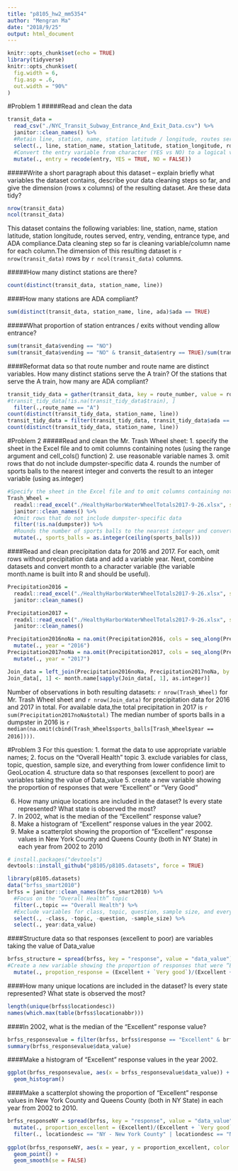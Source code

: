 ```yaml
---
title: "p8105_hw2_mm5354"
author: "Mengran Ma"
date: "2018/9/25"
output: html_document
---
```


```r
knitr::opts_chunk$set(echo = TRUE)
library(tidyverse)
knitr::opts_chunk$set(
  fig.width = 6,
  fig.asp = .6,
  out.width = "90%"
)
```

#Problem 1
#####Read and clean the data
```r
transit_data = 
  read_csv("./NYC_Transit_Subway_Entrance_And_Exit_Data.csv") %>% 
  janitor::clean_names() %>% 
  #Retain line, station, name, station latitude / longitude, routes served, entry, vending, entrance type, and ADA compliance. 
  select(., line, station_name, station_latitude, station_longitude, route1:route11, entry, vending, entrance_type, ada) %>% 
  #Convert the entry variable from character (YES vs NO) to a logical variable 
  mutate(., entry = recode(entry, YES = TRUE, NO = FALSE))
```

#####Write a short paragraph about this dataset – explain briefly what variables the dataset contains, describe your data cleaning steps so far, and give the dimension (rows x columns) of the resulting dataset. Are these data tidy?
```r
nrow(transit_data)
ncol(transit_data)
```
This dataset contains the following variables: line, station, name, station latitude, station longitude, routes served, entry, vending, entrance type, and ADA compliance.Data cleaning step so far is cleaning variable/column name for each column.The dimension of this resulting dataset is `r nrow(transit_data)` rows by `r ncol(transit_data)` columns.


#####How many distinct stations are there?
```r
count(distinct(transit_data, station_name, line))
```
####How many stations are ADA compliant?
```r
sum(distinct(transit_data, station_name, line, ada)$ada == TRUE)
```

#####What proportion of station entrances / exits without vending allow entrance?
```r
sum(transit_data$vending == "NO")
sum(transit_data$vending == "NO" & transit_data$entry == TRUE)/sum(transit_data$vending == "NO")
```
####Reformat data so that route number and route name are distinct variables. How many distinct stations serve the A train? Of the stations that serve the A train, how many are ADA compliant?
```r
transit_tidy_data = gather(transit_data, key = route_number, value = route_name, route1:route11) %>% 
#transit_tidy_data[!is.na(transit_tidy_data$train), ]
  filter(.,route_name == "A")
count(distinct(transit_tidy_data, station_name, line))
transit_tidy_data = filter(transit_tidy_data, transit_tidy_data$ada == TRUE)
count(distinct(transit_tidy_data, station_name, line))
```


#Problem 2
#####Read and clean the Mr. Trash Wheel sheet:
1. specify the sheet in the Excel file and to omit columns containing notes (using the range argument and cell_cols() function)
2. use reasonable variable names
3. omit rows that do not include dumpster-specific data
4. rounds the number of sports balls to the nearest integer and converts the result to an integer variable (using as.integer)

```r
#Specify the sheet in the Excel file and to omit columns containing notes (using the range argument and cell_cols() function)
Trash_Wheel = 
  readxl::read_excel("./HealthyHarborWaterWheelTotals2017-9-26.xlsx", sheet = 1, range = ("A2:N258")) %>% 
  janitor::clean_names() %>% 
  #Omit rows that do not include dumpster-specific data
  filter(!is.na(dumpster)) %>% 
  #Rounds the number of sports balls to the nearest integer and converts the result to an integer variable (using as.integer)
  mutate(., sports_balls = as.integer(ceiling(sports_balls)))
```
####Read and clean precipitation data for 2016 and 2017. For each, omit rows without precipitation data and add a variable year. Next, combine datasets and convert month to a character variable (the variable month.name is built into R and should be useful).
```r
Precipitation2016 = 
  readxl::read_excel("./HealthyHarborWaterWheelTotals2017-9-26.xlsx", sheet = 4, skip = 1) %>% 
  janitor::clean_names()
```
```r
Precipitation2017 = 
  readxl::read_excel("./HealthyHarborWaterWheelTotals2017-9-26.xlsx", sheet = 3, skip = 1) %>% 
  janitor::clean_names()
```

```r
Precipitation2016noNa = na.omit(Precipitation2016, cols = seq_along(Precipitation2016)) %>% 
  mutate(., year = "2016")
Precipitation2017noNa = na.omit(Precipitation2017, cols = seq_along(Precipitation2017)) %>% 
  mutate(., year = "2017")

```
```r
Join_data = left_join(Precipitation2016noNa, Precipitation2017noNa, by = "month")
Join_data[, 1] <- month.name[sapply(Join_data[, 1], as.integer)]
```
Number of observations in both resulting datasets: `r nrow(Trash_Wheel)` for Mr. Trash Wheel sheet and `r nrow(Join_data)` for precipitation data for 2016 and 2017 in total. For available data,the total precipitation in 2017 is `r sum(Precipitation2017noNa$total)` The median number of sports balls in a dumpster in 2016 is `r median(na.omit(cbind(Trash_Wheel$sports_balls[Trash_Wheel$year == 2016])))`.

#Problem 3
For this question:
1. format the data to use appropriate variable names;
2. focus on the “Overall Health” topic
3. exclude variables for class, topic, question, sample size, and everything from lower confidence limit to GeoLocation
4. structure data so that responses (excellent to poor) are variables taking the value of Data_value
5. create a new variable showing the proportion of responses that were “Excellent” or “Very Good”

6. How many unique locations are included in the dataset? Is every state represented? What state is observed the most?
7. In 2002, what is the median of the “Excellent” response value?
8. Make a histogram of “Excellent” response values in the year 2002.
9. Make a scatterplot showing the proportion of “Excellent” response values in New York County and Queens County (both in NY State) in each year from 2002 to 2010
```r
# install.packages("devtools")
devtools::install_github("p8105/p8105.datasets", force = TRUE)

library(p8105.datasets)
data("brfss_smart2010")
brfss = janitor::clean_names(brfss_smart2010) %>% 
  #Focus on the “Overall Health” topic
  filter(.,topic == "Overall Health") %>% 
  #Exclude variables for class, topic, question, sample size, and everything from lower confidence limit to GeoLocation
  select(., -class, -topic, -question, -sample_size) %>% 
  select(., year:data_value)
```
####Structure data so that responses (excellent to poor) are variables taking the value of Data_value
```r
brfss_structure = spread(brfss, key = "response", value = "data_value") %>% 
#Create a new variable showing the proportion of responses that were “Excellent” or “Very Good”
  mutate(., propotion_response = (Excellent + `Very good`)/(Excellent + `Very good` + Fair + Good + Poor))
```


####How many unique locations are included in the dataset? Is every state represented? What state is observed the most?
```r
length(unique(brfss$locationdesc)) 
names(which.max(table(brfss$locationabbr))) 
```
####In 2002, what is the median of the “Excellent” response value?
```r
brfss_responsevalue = filter(brfss, brfss$response == "Excellent" & brfss$year == 2002) 
summary(brfss_responsevalue$data_value)
```
####Make a histogram of “Excellent” response values in the year 2002.
```r
ggplot(brfss_responsevalue, aes(x = brfss_responsevalue$data_value)) + 
  geom_histogram()
```

####Make a scatterplot showing the proportion of “Excellent” response values in New York County and Queens County (both in NY State) in each year from 2002 to 2010.
```r
brfss_responseNY = spread(brfss, key = "response", value = "data_value") %>% 
  mutate(., proportion_excellent = (Excellent)/(Excellent + `Very good` + Fair + Good + Poor)) %>% 
  filter(., locationdesc == "NY - New York County" | locationdesc == "NY - Queens County")
 
ggplot(brfss_responseNY, aes(x = year, y = proportion_excellent, color = locationdesc)) + 
  geom_point() +
  geom_smooth(se = FALSE)
```
